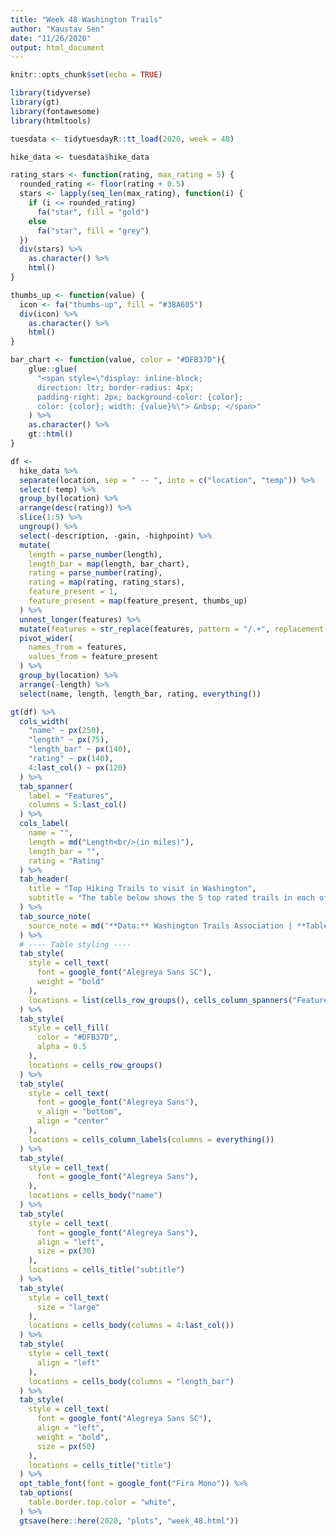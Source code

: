 ```yaml
---
title: "Week 48 Washington Trails"
author: "Kaustav Sen"
date: "11/26/2020"
output: html_document
---
```


```r
knitr::opts_chunk$set(echo = TRUE)
```

```r
library(tidyverse)
library(gt)
library(fontawesome)
library(htmltools)
```

```r
tuesdata <- tidytuesdayR::tt_load(2020, week = 48)

hike_data <- tuesdata$hike_data
```

```r
rating_stars <- function(rating, max_rating = 5) {
  rounded_rating <- floor(rating + 0.5)
  stars <- lapply(seq_len(max_rating), function(i) {
    if (i <= rounded_rating)
      fa("star", fill = "gold")
    else
      fa("star", fill = "grey")
  })
  div(stars) %>% 
    as.character() %>% 
    html()
}

thumbs_up <- function(value) {
  icon <- fa("thumbs-up", fill = "#38A605")
  div(icon) %>% 
    as.character() %>% 
    html()
}

bar_chart <- function(value, color = "#DFB37D"){
    glue::glue(
      "<span style=\"display: inline-block; 
      direction: ltr; border-radius: 4px; 
      padding-right: 2px; background-color: {color}; 
      color: {color}; width: {value}%\"> &nbsp; </span>"
    ) %>% 
    as.character() %>% 
    gt::html()
}
```


```r
df <- 
  hike_data %>% 
  separate(location, sep = " -- ", into = c("location", "temp")) %>% 
  select(-temp) %>% 
  group_by(location) %>% 
  arrange(desc(rating)) %>% 
  slice(1:5) %>% 
  ungroup() %>% 
  select(-description, -gain, -highpoint) %>% 
  mutate(
    length = parse_number(length), 
    length_bar = map(length, bar_chart),
    rating = parse_number(rating),
    rating = map(rating, rating_stars),
    feature_present = 1,
    feature_present = map(feature_present, thumbs_up)
  ) %>% 
  unnest_longer(features) %>% 
  mutate(features = str_replace(features, pattern = "/.+", replacement = "")) %>% 
  pivot_wider(
    names_from = features,
    values_from = feature_present
  ) %>%
  group_by(location) %>% 
  arrange(-length) %>% 
  select(name, length, length_bar, rating, everything())
```

```r
gt(df) %>% 
  cols_width(
    "name" ~ px(250),
    "length" ~ px(75),
    "length_bar" ~ px(140),
    "rating" ~ px(140),
    4:last_col() ~ px(120)
  ) %>% 
  tab_spanner(
    label = "Features",
    columns = 5:last_col()
  ) %>% 
  cols_label(
    name = "",
    length = md("Length<br/>(in miles)"),
    length_bar = "",
    rating = "Rating"
  ) %>% 
  tab_header(
    title = "Top Hiking Trails to visit in Washington",
    subtitle = "The table below shows the 5 top rated trails in each of the 11 locations in Washington"
  ) %>% 
  tab_source_note(
    source_note = md("**Data:** Washington Trails Association | **Table:** Kaustav Sen")
  ) %>% 
  # ---- Table styling ----
  tab_style(
    style = cell_text(
      font = google_font("Alegreya Sans SC"),
      weight = "bold"
    ),
    locations = list(cells_row_groups(), cells_column_spanners("Features"))
  ) %>% 
  tab_style(
    style = cell_fill(
      color = "#DFB37D",
      alpha = 0.5
    ),
    locations = cells_row_groups()
  ) %>% 
  tab_style(
    style = cell_text(
      font = google_font("Alegreya Sans"),
      v_align = "bottom",
      align = "center"
    ),
    locations = cells_column_labels(columns = everything())
  ) %>% 
  tab_style(
    style = cell_text(
      font = google_font("Alegreya Sans"),
    ),
    locations = cells_body("name")
  ) %>% 
  tab_style(
    style = cell_text(
      font = google_font("Alegreya Sans"),
      align = "left",
      size = px(30)
    ),
    locations = cells_title("subtitle")
  ) %>% 
  tab_style(
    style = cell_text(
      size = "large"
    ),
    locations = cells_body(columns = 4:last_col())
  ) %>%
  tab_style(
    style = cell_text(
      align = "left"
    ),
    locations = cells_body(columns = "length_bar")
  ) %>%
  tab_style(
    style = cell_text(
      font = google_font("Alegreya Sans SC"),
      align = "left",
      weight = "bold",
      size = px(50)
    ),
    locations = cells_title("title")
  ) %>% 
  opt_table_font(font = google_font("Fira Mono")) %>% 
  tab_options(
    table.border.top.color = "white",
  ) %>% 
  gtsave(here::here(2020, "plots", "week_48.html"))
```